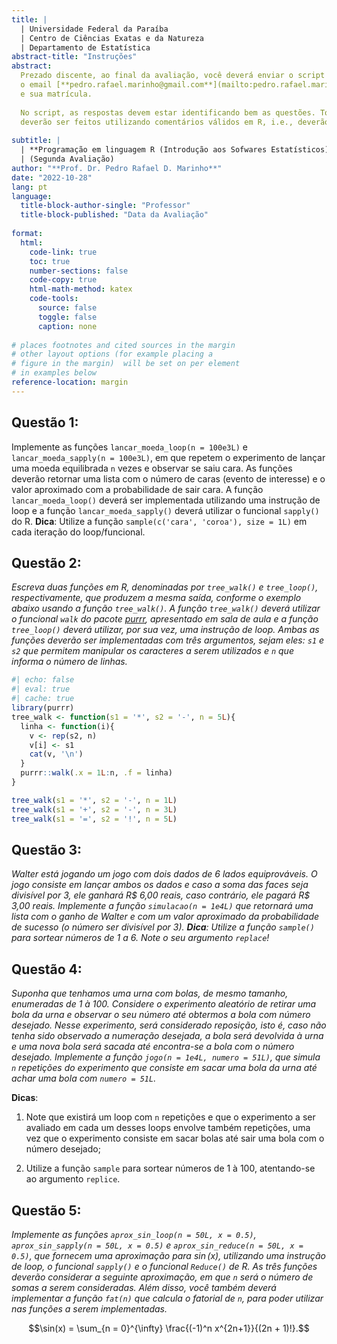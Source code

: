 ```yaml
---
title: |
  | Universidade Federal da Paraíba
  | Centro de Ciências Exatas e da Natureza
  | Departamento de Estatística
abstract-title: "Instruções"
abstract: 
  Prezado discente, ao final da avaliação, você deverá enviar o script R para o
  o email [**pedro.rafael.marinho@gmail.com**](mailto:pedro.rafael.marinho@gmail.com). No título do email deverá constar o seu nome
  e sua matrícula. 
  
  No script, as respostas devem estar identificando bem as questões. Todos os comentários
  deverão ser feitos utilizando comentários válidos em R, i.e., deverão utilizar `#`. 
  
subtitle: |
  | **Programação em linguagem R (Introdução aos Sofwares Estatísticos)**
  | (Segunda Avaliação)
author: "**Prof. Dr. Pedro Rafael D. Marinho**"
date: "2022-10-28"
lang: pt
language: 
  title-block-author-single: "Professor"
  title-block-published: "Data da Avaliação"
  
format:
  html:
    code-link: true
    toc: true
    number-sections: false
    code-copy: true
    html-math-method: katex
    code-tools:
      source: false
      toggle: false
      caption: none
    
# places footnotes and cited sources in the margin
# other layout options (for example placing a 
# figure in the margin)  will be set on per element
# in examples below
reference-location: margin
---
```


<!-- ::: callout-note -->

<!-- # Algumas observações importantes -->

<!-- \ -->

<!-- As soluções que fiz usam unica e exclusivamente conceitos de estruturas de dados de R e funções que encontram-se nos slides. Por motivos óbvios, isso em nada impede que você escolha em utilizar outros conceitos que foram ministrados em sala de aula.\ -->

<!-- \ -->

<!-- Além disso, as soluções que fiz não são as melhores soluções. Existe formas mais elegantes de resolver os problemas. Porém, a ideia aqui é utilizar os conceitos congruentes aos assuntos da primeira avaliação. -->

<!-- 1.  O operador `|>` (operador de pipe) que utilizo nas soluções não são condições necessárias para resolver as questões de prova. Onde tiver `obj |> funcao()` você poderá substituir por `funcao(obj)`; -->

<!-- 2.  A biblioteca `dplyr` que é carregada, por exemplo, na questão 5, onde sugiro que seja feito `library(dplyr)` não era objeto de estudo, i.e., você para resolver as questões não precisava conhecer **NADA** da `dplyr`. O uso dela, aqui, se deve unica e exclusivamente para carregar o conjunto de dados `starwars`. Porém, soluções que utilizaram o `dplyr` são aceitas, haja vista que falei sobre esse pacote em sala de aula; -->

<!-- 3.  Sugiro fortemente que estudem as soluções. -->

<!-- ::: -->


## Questão 1:

Implemente as funções `lancar_moeda_loop(n = 100e3L)` e `lancar_moeda_sapply(n = 100e3L)`, em que repetem o experimento de lançar uma moeda equilibrada `n` vezes e observar se saiu cara. As funções deverão retornar uma lista com o número de caras (evento de interesse) e o valor aproximado com a probabilidade de sair cara. A função `lancar_moeda_loop()` deverá ser implementada utilizando uma instrução de loop e a função `lancar_moeda_sapply()` deverá utilizar o funcional `sapply()` do R. **Dica**: Utilize a função `sample(c('cara', 'coroa'), size = 1L)` em cada iteração do loop/funcional.

## Questão 2:

*Escreva duas funções em R, denominadas por `tree_walk()` e `tree_loop()`, respectivamente, que produzem a mesma saída, conforme o exemplo abaixo usando a função `tree_walk()`. A função `tree_walk()` deverá utilizar o funcional `walk` do pacote [purrr](https://purrr.tidyverse.org), apresentado em sala de aula e a função `tree_loop()` deverá utilizar, por sua vez, uma instrução de loop. Ambas as funções deverão ser implementadas com três argumentos, sejam eles: `s1` e `s2` que permitem manipular os caracteres a serem utilizados e `n` que informa o número de linhas.*

```r
#| echo: false
#| eval: true
#| cache: true
library(purrr)
tree_walk <- function(s1 = '*', s2 = '-', n = 5L){
  linha <- function(i){
    v <- rep(s2, n)
    v[i] <- s1
    cat(v, '\n')
  }
  purrr::walk(.x = 1L:n, .f = linha)
}
```

```r
tree_walk(s1 = '*', s2 = '-', n = 1L)
tree_walk(s1 = '+', s2 = '-', n = 3L)
tree_walk(s1 = '=', s2 = '!', n = 5L)
```

## Questão 3:

*Walter está jogando um jogo com dois dados de 6 lados equiprováveis. O jogo consiste em lançar ambos os dados e caso a soma das faces seja divisível por 3, ele ganhará R\$ 6,00 reais, caso contrário, ele pagará R\$ 3,00 reais. Implemente a função `simulacao(n = 1e4L)` que retornará uma lista com o ganho de Walter e com um valor aproximado da probabilidade de sucesso (o número ser divisível por 3). **Dica**: Utilize a função `sample()` para sortear números de 1 a 6. Note o seu argumento `replace`!*

## Questão 4:

*Suponha que tenhamos uma urna com bolas, de mesmo tamanho, enumeradas de 1 à 100. Considere o experimento aleatório de retirar uma bola da urna e observar o seu número até obtermos a bola com número desejado. Nesse experimento, será considerado reposição, isto é, caso não tenha sido observado a numeração desejada, a bola será devolvida à urna e uma nova bola será sacada até encontra-se a bola com o número desejado. Implemente a função `jogo(n = 1e4L, numero = 51L)`, que simula `n` repetições do experimento que consiste em sacar uma bola da urna até achar uma bola com `numero = 51L`.*

**Dicas**:

1.  Note que existirá um loop com `n` repetições e que o experimento a ser avaliado em cada um desses loops envolve também repetições, uma vez que o experimento consiste em sacar bolas até sair uma bola com o número desejado;

2.  Utilize a função `sample` para sortear números de 1 à 100, atentando-se ao argumento `replice`.

## Questão 5: 

*Implemente as funções `aprox_sin_loop(n = 50L, x = 0.5)`, `aprox_sin_sapply(n = 50L, x = 0.5)` e `aprox_sin_reduce(n = 50L, x = 0.5)`, que fornecem uma aproximação para $\sin(x)$, utilizando uma instrução de loop, o funcional `sapply()` e o funcional `Reduce()` de R. As três funções deverão considerar a seguinte aproximação, em que `n` será o número de somas a serem consideradas. Além disso, você também deverá implementar a função `fat(n)` que calcula o fatorial de `n`, para poder utilizar nas funções a serem implementadas.*

$$\sin(x) = \sum_{n = 0}^{\infty} \frac{(-1)^n x^{2n+1}}{(2n + 1)!}.$$
